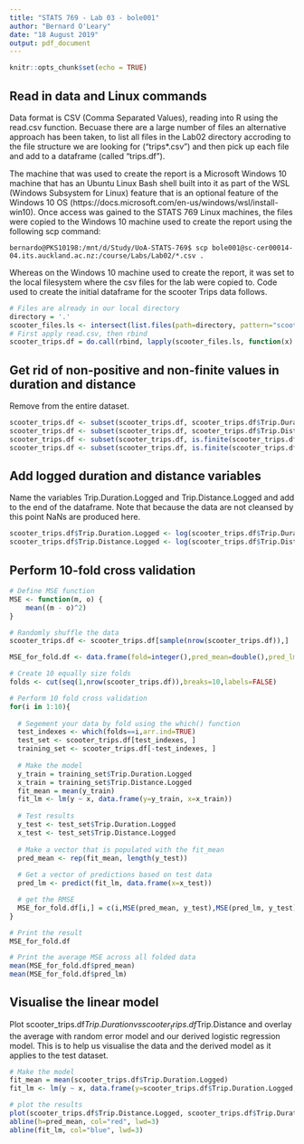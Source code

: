 ---
title: "STATS 769 - Lab 03 - bole001"
author: "Bernard O'Leary"
date: "18 August 2019"
output: pdf_document
---


```{r setup, include=FALSE}
knitr::opts_chunk$set(echo = TRUE)
```

## Read in data and Linux commands 

Data format is CSV (Comma Separated Values), reading into R using the read.csv function. Becuase there are a large number of files an alternative approach has been taken, to list all files in the Lab02 directory accroding to the file structure we are looking for ("trips*.csv") and then pick up each file and add to a dataframe (called "trips.df").

The machine that was used to create the report is a Microsoft Windows 10 machine that has an Ubuntu Linux Bash shell built into it as part of the WSL (Windows Subsystem for Linux) feature that is an optional feature of the Windows 10 OS (https://docs.microsoft.com/en-us/windows/wsl/install-win10). Once access was gained to the STATS 769 Linux machines, the files were copied to the Windows 10 machine used to create the report using the following scp command:

```{}
bernardo@PKS10198:/mnt/d/Study/UoA-STATS-769$ scp bole001@sc-cer00014-04.its.auckland.ac.nz:/course/Labs/Lab02/*.csv .
```

Whereas on the Windows 10 machine used to create the report, it was set to the local filesystem where the csv files for the lab were copied to. Code used to create the initial dataframe for the scooter Trips data follows.

```{r trips data}
# Files are already in our local directory
directory = '.'
scooter_files.ls <- intersect(list.files(path=directory, pattern="scooter"), list.files(path=directory, pattern="*.csv"))
# First apply read.csv, then rbind
scooter_trips.df = do.call(rbind, lapply(scooter_files.ls, function(x) read.csv(x, stringsAsFactors = FALSE))) 
```

## Get rid of non-positive and non-finite values in duration and distance 

Remove from the entire dataset.

```{r}
scooter_trips.df <- subset(scooter_trips.df, scooter_trips.df$Trip.Duration > 0)
scooter_trips.df <- subset(scooter_trips.df, scooter_trips.df$Trip.Distance > 0)
scooter_trips.df <- subset(scooter_trips.df, is.finite(scooter_trips.df$Trip.Duration))
scooter_trips.df <- subset(scooter_trips.df, is.finite(scooter_trips.df$Trip.Distance))
```

## Add logged duration and distance variables

Name the variables Trip.Duration.Logged and Trip.Distance.Logged and add to the end of the dataframe. Note that because the data are not cleansed by this point NaNs are produced here.

```{r}
scooter_trips.df$Trip.Duration.Logged <- log(scooter_trips.df$Trip.Duration)
scooter_trips.df$Trip.Distance.Logged <- log(scooter_trips.df$Trip.Distance)
```


## Perform 10-fold cross validation

```{r}
# Define MSE function
MSE <- function(m, o) {
    mean((m - o)^2)
}

# Randomly shuffle the data
scooter_trips.df <- scooter_trips.df[sample(nrow(scooter_trips.df)),]

MSE_for_fold.df <- data.frame(fold=integer(),pred_mean=double(),pred_lm=double()) 

# Create 10 equally size folds
folds <- cut(seq(1,nrow(scooter_trips.df)),breaks=10,labels=FALSE)

# Perform 10 fold cross validation
for(i in 1:10){
    
  # Segement your data by fold using the which() function 
  test_indexes <- which(folds==i,arr.ind=TRUE)
  test_set <- scooter_trips.df[test_indexes, ]
  training_set <- scooter_trips.df[-test_indexes, ]
  
  # Make the model
  y_train = training_set$Trip.Duration.Logged
  x_train = training_set$Trip.Distance.Logged
  fit_mean = mean(y_train)
  fit_lm <- lm(y ~ x, data.frame(y=y_train, x=x_train))
  
  # Test results
  y_test <- test_set$Trip.Duration.Logged
  x_test <- test_set$Trip.Distance.Logged
  
  # Make a vector that is populated with the fit_mean
  pred_mean <- rep(fit_mean, length(y_test))
  
  # Get a vector of predictions based on test data
  pred_lm <- predict(fit_lm, data.frame(x=x_test))

  # get the RMSE
  MSE_for_fold.df[i,] = c(i,MSE(pred_mean, y_test),MSE(pred_lm, y_test))
}

# Print the result
MSE_for_fold.df

# Print the average MSE across all folded data
mean(MSE_for_fold.df$pred_mean)
mean(MSE_for_fold.df$pred_lm)
```

## Visualise the linear model

Plot scooter_trips.df$Trip.Duration vs scooter_trips.df$Trip.Distance and overlay the average with random error model and our derived logistic regression model. This is to help us visualise the data and the derived model as it applies to the test dataset.

```{r prediction-plot, echo=FALSE}
# Make the model
fit_mean = mean(scooter_trips.df$Trip.Duration.Logged)
fit_lm <- lm(y ~ x, data.frame(y=scooter_trips.df$Trip.Duration.Logged, x=scooter_trips.df$Trip.Distance.Logged))

# plot the results
plot(scooter_trips.df$Trip.Distance.Logged, scooter_trips.df$Trip.Duration.Logged, main="Linear Model vs Average with Random Error (All Data)")
abline(h=pred_mean, col="red", lwd=3)
abline(fit_lm, col="blue", lwd=3)
```







